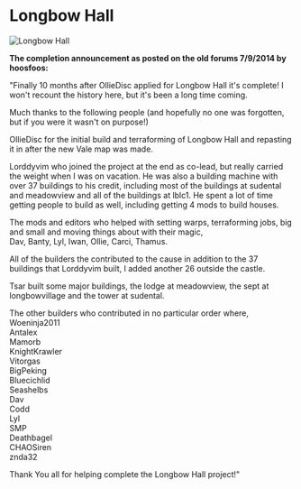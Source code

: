 

# Longbow Hall

<Image src="https://cdn.sanity.io/images/1as7cn02/production/1986c96017e73301308b5598960b4b9a8951f8d0-1280x720.png?w=976&h=350&fit=crop&crop=center&auto=format" alt="Longbow Hall" width={976} height={350}  />

<ProjectDetails
  floatRight
  region="Vale"
  house="House Hunter"
  type="Castle"
  status="Completed"
  warp="/warp longbowhall"
  projectLead="Discs, hoosfoos"
  dateStarted="October 14, 2013"
  dateCompleted="October 14, 2013"
/>

**The completion announcement as posted on the old forums 7/9/2014 by hoosfoos:**

"Finally 10 months after OllieDisc applied for Longbow Hall it's complete! I won't recount the history here, but it's been a long time coming.  
  
Much thanks to the following people (and hopefully no one was forgotten, but if you were it wasn't on purpose!)  
  
OllieDisc for the initial build and terraforming of Longbow Hall and repasting it in after the new Vale map was made.  
  
Lorddyvim who joined the project at the end as co-lead, but really carried the weight when I was on vacation. He was also a building machine with over 37 buildings to his credit, including most of the buildings at sudental and meadowview and all of the buildings at lblc1. He spent a lot of time getting people to build as well, including getting 4 mods to build houses.  
  
The mods and editors who helped with setting warps, terraforming jobs, big and small and moving things about with their magic,  
Dav, Banty, Lyl, Iwan, Ollie, Carci, Thamus.  
  
All of the builders the contributed to the cause in addition to the 37 buildings that Lorddyvim built, I added another 26 outside the castle.  
  
Tsar built some major buildings, the lodge at meadowview, the sept at longbowvillage and the tower at sudental.  
  
The other builders who contributed in no particular order where,  
Woeninja2011  
Antalex  
Mamorb  
KnightKrawler  
Vitorgas  
BigPeking  
Bluecichlid  
Seashelbs  
Dav  
Codd  
Lyl  
SMP  
Deathbagel  
CHAOSiren  
znda32  
  
Thank You all for helping complete the Longbow Hall project!"